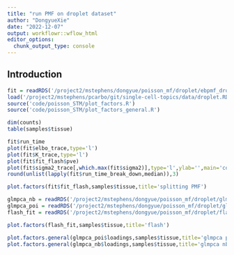 ```yaml
---
title: "run PMF on droplet dataset"
author: "DongyueXie"
date: "2022-12-07"
output: workflowr::wflow_html
editor_options:
  chunk_output_type: console
---
```


## Introduction

```r
fit = readRDS('/project2/mstephens/dongyue/poisson_mf/droplet/ebpmf_droplet_vga3.rds')
load('/project2/mstephens/pcarbo/git/single-cell-topics/data/droplet.RData')
source('code/poisson_STM/plot_factors.R')
source('code/poisson_STM/plot_factors_general.R')

```

```r
dim(counts)
table(samples$tissue)
```

```r
fit$run_time
plot(fit$elbo_trace,type='l')
plot(fit$K_trace,type='l')
plot(fit$fit_flash$pve)
plot(fit$sigma2_trace[,which.max(fit$sigma2)],type='l',ylab='',main='convergence of largest sigma2')
round(unlist(lapply(fit$run_time_break_down,median)),3)
```

```r
plot.factors(fit$fit_flash,samples$tissue,title='splitting PMF')
```

```r
glmpca_nb = readRDS('/project2/mstephens/dongyue/poisson_mf/droplet/glmpca_droplet_nb.rds')
glmpca_poi = readRDS('/project2/mstephens/dongyue/poisson_mf/droplet/glmpca_droplet_poi.rds')
flash_fit = readRDS('/project2/mstephens/dongyue/poisson_mf/droplet/flash_droplet.rds')
```

```r
plot.factors(flash_fit,samples$tissue,title='flash')
```

```r
plot.factors.general(glmpca_poi$loadings,samples$tissue,title='glmpca pois')
plot.factors.general(glmpca_nb$loadings,samples$tissue,title='glmpca nb')
```




